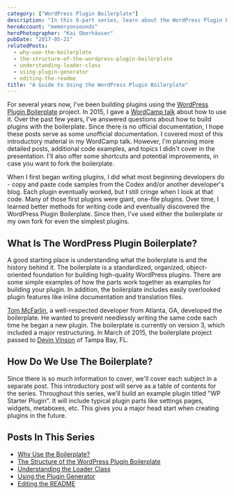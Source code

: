 ```yaml
---
category: ["WordPress Plugin Boilerplate"]
description: "In this 6-part series, learn about the WordPress Plugin Boilerplate and how it's the last tool you'll need to build amazing WordPress plugins."
heroAccount: "memoryonsounds"
heroPhotographer: "Kai Oberhäuser"
pubDate: "2017-05-21"
relatedPosts:
  - why-use-the-boilerplate
  - the-structure-of-the-wordpress-plugin-boilerplate
  - understanding-loader-class
  - using-plugin-generator
  - editing-the-readme
title: "A Guide to Using the WordPress Plugin Boilerplate"
---
```


For several years now, I've been building plugins using the [WordPress Plugin Boilerplate](https://wppb.io/) project. In 2015, I gave a [WordCamp talk](/presentations/using-wordpress-plugin-boilerplate) about how to use it. Over the past few years, I've answered questions about how to build plugins with the boilerplate. Since there is no official documentation, I hope these posts serve as some unofficial documentation. I covered most of this introductory material in my WordCamp talk. However, I'm planning more detailed posts, additional code examples, and topics I didn't cover in the presentation. I'll also offer some shortcuts and potential improvements, in case you want to fork the boilerplate.

When I first began writing plugins, I did what most beginning developers do - copy and paste code samples from the Codex and/or another developer's blog. Each plugin eventually worked, but I still cringe when I look at that code. Many of those first plugins were giant, one-file plugins. Over time, I learned better methods for writing code and eventually discovered the WordPress Plugin Boilerplate. Since then, I've used either the boilerplate or my own fork for even the simplest plugins.

## What Is The WordPress Plugin Boilerplate?

A good starting place is understanding what the boilerplate is and the history behind it. The boilerplate is a standardized, organized, object-oriented foundation for building high-quality WordPress plugins. There are some simple examples of how the parts work together as examples for building your plugin. In addition, the boilerplate includes easily overlooked plugin features like inline documentation and translation files.

[Tom McFarlin](https://tommcfarlin.com/), a well-respected developer from Atlanta, GA, developed the boilerplate. He wanted to prevent needlessly writing the same code each time he began a new plugin. The boilerplate is currently on version 3, which included a major restructuring. In March of 2015, the boilerplate project passed to [Devin Vinson](http://devinvinson.com/) of Tampa Bay, FL.

## How Do We Use The Boilerplate?

Since there is so much information to cover, we'll cover each subject in a separate post. This introductory post will serve as a table of contents for the series. Throughout this series, we'll build an example plugin titled "WP Starter Plugin". It will include typical plugin parts like settings pages, widgets, metaboxes, etc. This gives you a major head start when creating plugins in the future.

## Posts In This Series

- [Why Use the Boilerplate?](/post/why-use-the-boilerplate/)
- [The Structure of the WordPress Plugin Boilerplate](/post/the-structure-of-the-wordpress-plugin-boilerplate/)
- [Understanding the Loader Class](/post/understanding-loader-class/)
- [Using the Plugin Generator](/post/using-plugin-generator/)
- [Editing the README](/post/editing-the-readme/)

